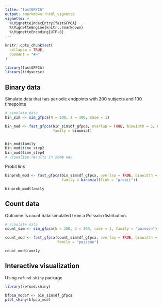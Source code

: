 ```yaml
---
title: "fastGFPCA"
output: rmarkdown::html_vignette
vignette: >
  %\VignetteIndexEntry{fastGFPCA}
  %\VignetteEngine{knitr::rmarkdown}
  %\VignetteEncoding{UTF-8}
---
```


```r
knitr::opts_chunk$set(
  collapse = TRUE,
  comment = "#>"
)
```

```r
library(fastGFPCA)
library(tidyverse)
```


## Binary data

Simulate data that has periodic endpoints with 200 subjects and 100 timepoints

```r
# simulate data
bin_sim <- sim_gfpca(N = 100, J = 100, case = 1)

bin_mod <- fast_gfpca(bin_sim$df_gfpca, overlap = TRUE, binwidth = 5, npc = 4,
                      family = binomial)


bin_mod$family
bin_mod$time_step2
bin_mod$time_step4
# visualize results in some way 
```


Probit link

```r
binprob_mod <- fast_gfpca(bin_sim$df_gfpca, overlap = TRUE, binwidth = 10, npc = 5,
                          family = binomial(link = "probit"))

binprob_mod$family
```


## Count data

Outcome is count data simulated from a Poisson distribution.



```r
# simulate data
count_sim <- sim_gfpca(N = 200, J = 200, case = 1, family = "poisson")

count_mod <- fast_gfpca(count_sim$df_gfpca, overlap = TRUE, binwidth = 10, npc = 4,
                        family = "poisson")

count_mod$family
```


##  Interactive visualization

Using `refund.shiny` package

```r
library(refund.shiny)

bfpca_mod$Y <- bin_sim$df_gfpca
plot_shiny(bfpca_mod)

```

